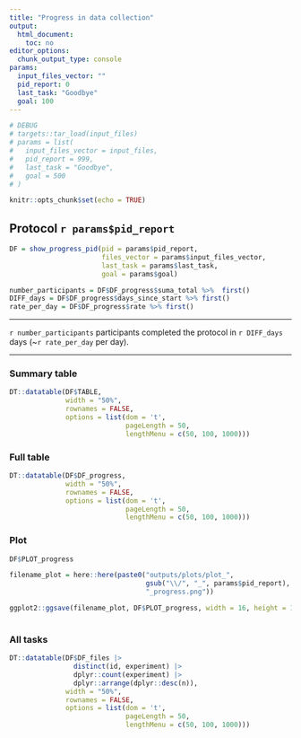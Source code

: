 ```yaml
---
title: "Progress in data collection"
output: 
  html_document: 
    toc: no
editor_options: 
  chunk_output_type: console
params:
  input_files_vector: ""
  pid_report: 0
  last_task: "Goodbye"
  goal: 100
---
```

  

```r

# DEBUG
# targets::tar_load(input_files)
# params = list(
#   input_files_vector = input_files,
#   pid_report = 999,
#   last_task = "Goodbye",
#   goal = 500
# )

knitr::opts_chunk$set(echo = TRUE)

```


## Protocol `r params$pid_report` {.tabset}


```r

DF = show_progress_pid(pid = params$pid_report, 
                       files_vector = params$input_files_vector, 
                       last_task = params$last_task, 
                       goal = params$goal)

number_participants = DF$DF_progress$suma_total %>%  first()
DIFF_days = DF$DF_progress$days_since_start %>% first()
rate_per_day = DF$DF_progress$rate %>% first()

```

---  

`r number_participants` participants completed the protocol in `r DIFF_days` days (~`r rate_per_day` per day).   

---  


### Summary table  


```r
DT::datatable(DF$TABLE,
              width = "50%",
              rownames = FALSE,
              options = list(dom = 't',
                             pageLength = 50,
                             lengthMenu = c(50, 100, 1000)))
```

### Full table  

```r
DT::datatable(DF$DF_progress,
              width = "50%",
              rownames = FALSE,
              options = list(dom = 't',
                             pageLength = 50,
                             lengthMenu = c(50, 100, 1000)))
```

### Plot

```r

DF$PLOT_progress

filename_plot = here::here(paste0("outputs/plots/plot_", 
                                  gsub("\\/", "_", params$pid_report), # So it works in dev protocols
                                  "_progress.png"))

ggplot2::ggsave(filename_plot, DF$PLOT_progress, width = 16, height = 10, bg = "white")
  
```

### All tasks

```r
DT::datatable(DF$DF_files |> 
                distinct(id, experiment) |>  
                dplyr::count(experiment) |> 
                dplyr::arrange(dplyr::desc(n)),
              width = "50%",
              rownames = FALSE,
              options = list(dom = 't',
                             pageLength = 50,
                             lengthMenu = c(50, 100, 1000)))
```

